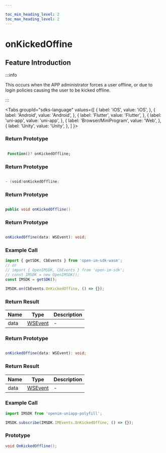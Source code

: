 ```yaml
---

toc_min_heading_level: 2
toc_max_heading_level: 2
---
```


# onKickedOffine

## Feature Introduction

:::info

This occurs when the APP administrator forces a user offline, or due to login policies causing the user to be kicked offline.

:::

<Tabs
groupId="sdks-language"
values={[
{ label: 'iOS', value: 'iOS', },
{ label: 'Android', value: 'Android', },
{ label: 'Flutter', value: 'Flutter', },
{ label: 'uni-app', value: 'uni-app', },
{ label: 'Browser/MiniProgram', value: 'Web', },
{ label: 'Unity', value: 'Unity', },
]
}>

<TabItem value="Flutter">

### Return Prototype

```dart showLineNumbers

 Function()? onKickedOffline;

```

</TabItem>

<TabItem value="iOS">

### Return Prototype

```swift showLineNumbers

- (void)onKickedOffline;

```

</TabItem>

<TabItem value="Android">

### Return Prototype

```java showLineNumbers

public void onKickedOffline()

```
</TabItem>

<TabItem value="Web">

### Return Prototype

```ts showLineNumbers

onKickedOffine(data: WSEvent): void;

```

### Example Call

```js showLineNumbers
import { getSDK, CbEvents } from 'open-im-sdk-wasm';
// or
// import { OpenIMSDK, CbEvents } from 'open-im-sdk';
// const IMSDK = new OpenIMSDK();
const IMSDK = getSDK();

IMSDK.on(CbEvents.OnKickedOffine, () => {});
```

### Return Result

| Name | Type                                    | Description |
| ---- | --------------------------------------- | ----------- |
| data | [WSEvent](/class/response.mdx) | -           |

</TabItem>

<TabItem value="uni-app">

### Return Prototype

```ts showLineNumbers

onKickedOffine(data: WSEvent): void;

```

### Return Result

| Name | Type                                    | Description |
| ---- | --------------------------------------- | ----------- |
| data | [WSEvent](/class/response.mdx) | -           |

### Example Call

```js showLineNumbers
import IMSDK from 'openim-uniapp-polyfill';

IMSDK.subscribe(IMSDK.IMEvents.OnKickedOffine, () => {});
```

</TabItem>

<TabItem value="Unity">

### Prototype

```C# showLineNumbers
void OnKickedOffline();
```

</TabItem>

</Tabs>